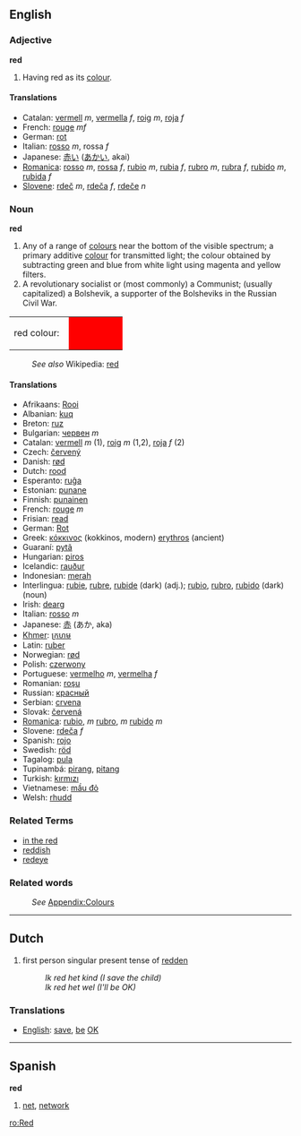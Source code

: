 ==English==
===Adjective===
'''red'''

#Having red as its [[colour]].

====Translations====
*Catalan: [[vermell]] ''m'', [[vermella]] ''f'', [[roig]] ''m'', [[roja]] ''f''
*French: [[rouge]] ''mf''
*German: [[rot]]
*Italian: [[rosso]] ''m'', rossa ''f''
*Japanese: [[赤い]] ([[あかい]], akai)
*[[Romanica]]: [[rosso]] ''m'', [[rossa]] ''f'', [[rubio]] ''m'', [[rubia]] ''f'', [[rubro]] ''m'', [[rubra]] ''f'', [[rubido]] ''m'', [[rubida]] ''f''
*[[Slovene]]: [[rdeč]] ''m'', [[rdeča]] ''f'', [[rdeče]] ''n''

===Noun===
'''red'''

#Any of a range of [[color|colour]]s near the bottom of the visible spectrum; a primary additive [[color|colour]] for transmitted light; the colour obtained by subtracting green and blue from white light using magenta and yellow filters.
#A revolutionary socialist or (most commonly) a Communist; (usually capitalized) a Bolshevik, a supporter of the Bolsheviks in the Russian Civil War.
<table><tr><td>red colour: &nbsp;</td>
<td bgcolor="#FF0000" width="80">&nbsp; </td></tr></table>
:''See also'' Wikipedia: [[w:red|red]]

====Translations====

*Afrikaans: [[Rooi]]
*Albanian: [[kuq]]
*Breton: [[ruz]]
*Bulgarian: [[червен]] ''m''
*Catalan: [[vermell]] ''m'' (1), [[roig]] ''m'' (1,2), [[roja]] ''f'' (2)
*Czech: [[červený]]
*Danish: [[rød]]
*Dutch: [[rood]]
*Esperanto: [[ruĝa]]
*Estonian: [[punane]]
*Finnish: [[punainen]]
*French: [[rouge]] ''m''
*Frisian: [[read]]
*German: [[Rot]]
*Greek: [[κόκκινος]] (kokkinos, modern) [[erythros]] (ancient)
*Guaraní: [[pytã]]
*Hungarian: [[piros]]
*Icelandic: [[rauður]]
*Indonesian: [[merah]]
*Interlingua: [[rubie]], [[rubre]], [[rubide]] (dark) (adj.); [[rubio]], [[rubro]], [[rubido]] (dark) (noun)
*Irish: [[dearg]]
*Italian: [[rosso]] ''m''
*Japanese: [[赤]] (あか, aka)
*[[Khmer]]: [[ក្រហម]]
*Latin: [[ruber]]
*Norwegian: [[rød]]
*Polish: [[czerwony]]
*Portuguese: [[vermelho]] ''m'', [[vermelha]] ''f''
*Romanian: [[roşu]]
*Russian: [[красный]]
*Serbian: [[crvena]]
*Slovak: [[červená]]
*[[Romanica]]: [[rubio]], ''m'' [[rubro]], ''m'' [[rubido]] ''m''
*Slovene: [[rdeča]] ''f''
*Spanish: [[rojo]]
*Swedish: [[röd]]
*Tagalog: [[pula]]
*Tupinambá: [[pirang]], [[pitang]]
*Turkish: [[kırmızı]]
*Vietnamese: [[mầu đỏ]]
*Welsh: [[rhudd]]

===Related Terms===

*[[in the red]]
*[[reddish]]
*[[redeye]]

===Related words===
:''See'' [[Wiktionary_Appendix:Colours|Appendix:Colours]]

----
==Dutch==

#first person singular present tense of [[redden]]
#:''Ik red het kind (I save the child)''
#:''Ik red het wel (I'll be OK)''

===Translations===
* [[English]]: [[save]], [[be]] [[OK]]

----
==Spanish==
'''red'''

#[[net]], [[network]]

[[ro:Red]]